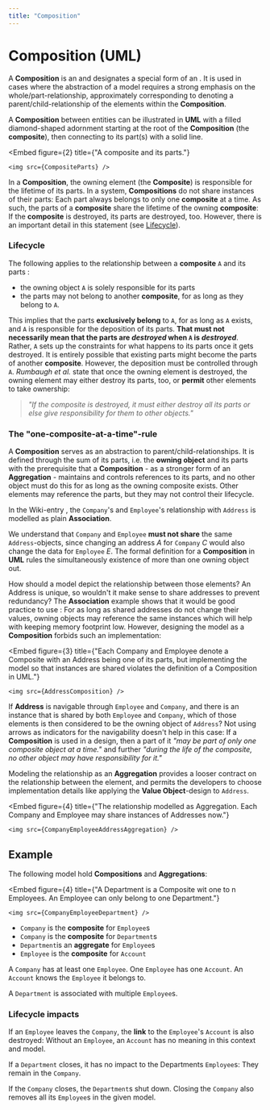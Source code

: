 ```yaml
---
title: "Composition"
---
```




# Composition (UML)

A **Composition** is an <GlosRef name="Association" file="uml.association" /> and designates a special form of an <GlosRef name="Aggregation" file="uml.aggregation" />. It is used in cases where the abstraction of a model requires a strong emphasis on the whole/part-relationship, approximately corresponding to denoting a parent/child-relationship of the elements within the **Composition**.

A **Composition** between entities can be illustrated in **UML** with a filled diamond-shaped adornment starting at the root of the **Composition** (the **composite**), then connecting to its part(s) with a solid line.


<Embed
    figure={2}
    title={"A composite and its parts."}
>
    <img src={CompositeParts} />
</Embed>


In a **Composition**, the owning element (the **Composite**) is responsible for the lifetime of its parts.
In a system, **Compositions** do not share instances of their parts: Each part always belongs to only one **composite** at a time.
As such, the parts of a **composite** share the lifetime of the owning **composite**: If the **composite** is destroyed, its parts are destroyed,
too. However, there is an important detail in this statement (see [Lifecycle](#lifecycle)).

### Lifecycle
The following applies to the relationship between a **composite** `A` and its parts :

 - the owning object `A` is solely responsible for its parts
 - the parts may not belong to another **composite**, for as long as they belong to `A`.

This implies that the parts **exclusively belong** to `A`, for as long as `A` exists, and `A` is responsible for the deposition
of its parts. **That must not necessarily mean that the parts are _destroyed_ when `A` is _destroyed_**. Rather, `A` sets up the constraints for what happens to its parts once it gets destroyed. It is entirely possible that existing parts might become the parts of another **composite**. However, the deposition must be controlled through `A`.
_Rumbaugh et al._ state that once the owning element is destroyed, the owning element may either destroy its parts, too, or **permit** other elements to take ownership:

> _"If the composite is destroyed, it must either destroy all its parts or else give responsibility for them to other objects."_ <BibRef name="UREF" pp="227"/>

### The "one-composite-at-a-time"-rule
A **Composition** serves as an abstraction to parent/child-relationships. It is defined through the sum of its parts, i.e. the **owning object** and its parts with the prerequisite that a **Composition** - as a stronger form of an **Aggregation** - maintains and controls references to its parts, and no other object must do this for as long as the owning composite exists. Other elements may reference the parts, but they may not control their lifecycle.

In the Wiki-entry <GlosRef name="Association" file="uml.Association" />, the `Company`'s and  `Employee`'s relationship with `Address` is  modelled as plain **Association**.

We understand that `Company` and `Employee` **must not share** the same `Address`-objects, since changing an address
 $A$ for `Company` $C$ would also change the data for `Employee` $E$. The formal definition for a **Composition** in **UML** rules the simultaneously existence of more than one owning object out.

How should a model depict the relationship between those elements? An Address is unique, so wouldn't it make sense to share addresses to prevent redundancy? The **Association** example shows that it would be good practice to use <GlosRef name="Value Objects" file="sd.valueobject" />:
For as long as shared addresses do not change their values, owning objects may reference the same instances which will help with keeping memory footprint low. However, designing the model as a **Composition** forbids such an implementation:


<Embed
    figure={3}
    title={"Each Company and Employee denote a Composite with an Address being one of its parts, but implementing the model so that instances are shared violates the definition of a Composition in UML."}
>
    <img src={AddressComposition} />
</Embed>

If **Address** is navigable through `Employee` and `Company`,
and there is an instance that is shared by both `Employee` and `Company`, which of those elements is then considered to be the owning object of `Address`? Not using arrows as indicators for the navigability doesn't help in this case: If a **Composition** is used in a design, then a part of it _"may be part of only one composite object at a time."_ <BibRef name="UREF" pp="228" /> and further _"during the life of the composite, no other object may have responsibility for it."_ <BibRef name="UREF" pp="227" />

Modeling the relationship as an **Aggregation** provides a looser contract on the relationship between the element, and permits the developers to choose implementation details like applying the **Value Object**-design to `Address`.


<Embed
    figure={4}
    title={"The relationship modelled as Aggregation. Each Company and Employee may share instances of Addresses now."}
>
    <img src={CompanyEmployeeAddressAggregation} />
</Embed>

## Example

The following model hold **Compositions** and **Aggregations**:


<Embed
    figure={4}
    title={"A Department is a Composite wit one to n Employees. An Employee can only belong to one Department."}
>
    <img src={CompanyEmployeeDepartment} />
</Embed>

 - `Company` is the **composite** for `Employee`s
 - `Company` is the **composite** for `Department`s
 - `Department`is an **aggregate** for `Employee`s
 - `Employee` is the **composite** for `Account`

A `Company` has at least one `Employee`.
One `Employee` has one `Account`. An `Account` knows the `Employee` it belongs to.

A `Department` is associated with multiple `Employee`s.

### Lifecycle impacts

If an `Employee` leaves the `Company`, the **link** to the `Employee`'s `Account` is also destroyed: Without an `Employee`, an `Account` has no meaning in this context and model.

If a `Department` closes, it has no impact to the Departments `Employee`s: They remain in the `Company`.

If the `Company` closes, the `Department`s shut down.
Closing the `Company` also removes all its `Employee`s in the given model.

<BackButton />
